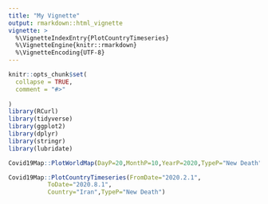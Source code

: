 ---
title: "My Vignette"
output: rmarkdown::html_vignette
vignette: >
  %\VignetteIndexEntry{PlotCountryTimeseries}
  %\VignetteEngine{knitr::rmarkdown}
  %\VignetteEncoding{UTF-8}
---

```{r, include = FALSE}
knitr::opts_chunk$set(
  collapse = TRUE,
  comment = "#>"
  
)
library(RCurl)
library(tidyverse)
library(ggplot2)
library(dplyr)
library(stringr)
library(lubridate)
```

```{r message=FALSE}

Covid19Map::PlotWorldMap(DayP=20,MonthP=10,YearP=2020,TypeP="New Death")

```





```{r message=FALSE}
Covid19Map::PlotCountryTimeseries(FromDate="2020.2.1",
           ToDate="2020.8.1",
           Country="Iran",TypeP="New Death")
```
